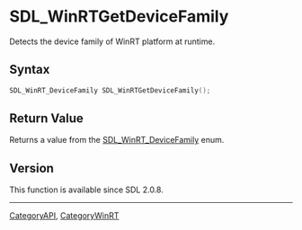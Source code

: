 = SDL_WinRTGetDeviceFamily =

Detects the device family of WinRT platform at runtime.

== Syntax ==

<syntaxhighlight lang='c'>
SDL_WinRT_DeviceFamily SDL_WinRTGetDeviceFamily();
</syntaxhighlight>

== Return Value ==

Returns a value from the [[SDL_WinRT_DeviceFamily]] enum.

== Version ==

This function is available since SDL 2.0.8.

----
[[CategoryAPI]], [[CategoryWinRT]]



